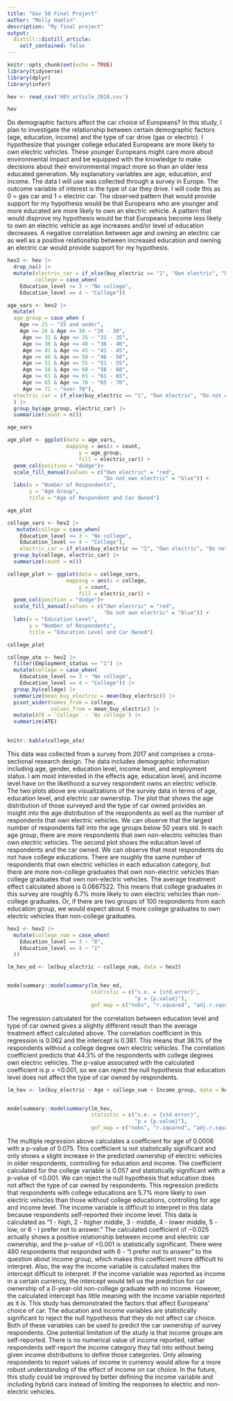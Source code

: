 ```yaml
---
title: "Gov 50 Final Project"
author: "Molly Hamlin"
description: "My final project"
output:
  distill::distill_article:
    self_contained: false
---
```


```r
knitr::opts_chunk$set(echo = TRUE)
library(tidyverse)
library(dplyr)
library(infer)

hev <- read_csv('HEV_article_2018.csv')

hev
```
Do demographic factors affect the car choice of Europeans? In this study, I plan to investigate the relationship between certain demographic factors (age, education, income) and the type of car drive (gas or electric). I hypothesize that younger college educated Europeans are more likely to own electric vehicles. These younger Europeans might care more about environmental impact and be equipped with the knowledge to make decisions about their environmental impact more so than an older less educated generation. My explanatory variables are age, education, and income. The data I will use was collected through a survey in Europe. The outcome variable of interest is the type of car they drive. I will code this as 0 = gas car and 1 = electric car. The observed pattern that would provide support for my hypothesis would be that Europeans who are younger and more educated  are more likely to own an electric vehicle. A pattern that would disprove my hypothesis would be that Europeans become less likely to own an electric vehicle as age increases and/or level of education decreases. A negative correlation between age and owning an electric car as well as a positive relationship between increased education and owning an electric car would provide support for my hypothesis.

```r
hev2 <- hev |>
  drop_na() |>
  mutate(electric_car = if_else(buy_electric == "1", "Own electric", "Do not own electric"),
         college = case_when(
    Education_level <= 3 ~ "No college",
    Education_level == 4 ~ "College"))

```

```r
age_vars <- hev2 |>
  mutate(
  age_group = case_when (
    Age <= 25 ~ "25 and under",
    Age >= 26 & Age <= 30 ~ "26 - 30",
     Age >= 31 & Age <= 35 ~ "31 - 35",
     Age >= 36 & Age <= 40 ~ "36 - 40",
     Age >= 41 & Age <= 45 ~ "41 - 45",
     Age >= 46 & Age <= 50 ~ "46 - 50",
     Age >= 51 & Age <= 55 ~ "51 - 55",
     Age >= 56 & Age <= 60 ~ "56 - 60",
     Age >= 61 & Age <= 65 ~ "61 - 65",
     Age >= 65 & Age <= 70 ~ "65 - 70",
     Age >= 71 ~ "over 70"),
  electric_car = if_else(buy_electric == "1", "Own electric", "Do not own electric")
  ) |>
  group_by(age_group, electric_car) |>
  summarize(count = n())

age_vars

age_plot <- ggplot(data = age_vars,
                   mapping = aes(x = count,
                       y = age_group, 
                       fill = electric_car)) +
  geom_col(position = "dodge")+
  scale_fill_manual(values = c("Own electric" = "red",
                               "Do not own electric" = "blue")) +
  labs(x = "Number of Respondents",
       y = "Age Group",
       title = "Age of Respondent and Car Owned")

age_plot

```

```r
college_vars <- hev2 |>
   mutate(college = case_when(
    Education_level <= 3 ~ "No college",
    Education_level == 4 ~ "College"),
    electric_car = if_else(buy_electric == "1", "Own electric", "Do not own electric"))|>
  group_by(college, electric_car) |>
  summarize(count = n())

college_plot <- ggplot(data = college_vars,
                   mapping = aes(x = college,
                       y = count,
                       fill = electric_car)) +
  geom_col(position = "dodge")+
  scale_fill_manual(values = c("Own electric" = "red",
                               "Do not own electric" = "blue")) +
  labs(x = "Education Level",
       y = "Number of Respondents",
       title = "Education Level and Car Owned")

college_plot

```


```r
college_ate <- hev2 |>
  filter(Employment_status == "1") |>
  mutate(college = case_when(
    Education_level <= 3 ~ "No college",
    Education_level == 4 ~ "College")) |>
  group_by(college) |>
  summarize(mean_buy_electric = mean(buy_electric)) |>
  pivot_wider(names_from = college,
              values_from = mean_buy_electric) |>
  mutate(ATE = `College` - `No college`) |>
  summarize(ATE)
  

knitr::kable(college_ate)
```

  This data was collected from a survey from 2017 and comprises a cross-sectional research design. The data includes demographic information including age, gender, education level, income level, and employment status. I am most interested in the effects age, education level, and income level have on the likelihood a survey respondent owns an electric vehicle. The two plots above are visualizations of the survey data in terms of age, education level, and electric car ownership. The plot that shows the age distribution of those surveyed and the type of car owned provides an insight into the age distribution of the respondents as well as the number of respondents that own electric vehicles. We can observe that the largest number of respondents fall into the age groups below 50 years old. In each age group, there are more respondents that own non-electric vehicles than own electric vehicles.
  The second plot shows the education level of respondents and the car owned. We can observe that most respondents do not have college educations. There are roughly the same number of respondents that own electric vehicles in each education category, but there are more non-college graduates that own non-electric vehicles than college graduates that own non-electric vehicles. The average treatment effect calculated above is 0.0667522. This means that college graduates in this survey are roughly 6.7% more likely to own electric vehicles than non-college graduates. Or, if there are two groups of 100 respondents from each education group, we would expect about 6 more college graduates to own electric vehicles than non-college graduates. 


```r
hev2 <- hev2 |>
  mutate(college_num = case_when(
    Education_level == 3 ~ "0",
    Education_level == 4 ~ "1"
  ))

```

```r

lm_hev_ed <- lm(buy_electric ~ college_num, data = hev2)


modelsummary::modelsummary(lm_hev_ed,
                           statistic = c("s.e. = {std.error}",
                                         "p = {p.value}"),
                           gof_map = c("nobs", "r.squared", "adj.r.squared"))

```

The regression calculated for the correlation between education level and type of car owned gives a slightly different result than the average treatment effect calculated above. The correlation coefficient in this regression is 0.062 and the intercept is 0.381. This means that 38.1% of the respondents without a college degree own electric vehicles. The correlation coefficient predicts that 44.3% of the respondents with college degrees own electric vehicles. The p-value associated with the calculated coefficient is  p = <0.001, so we can reject the null hypothesis that education level does not affect the type of car owned by respondents.


```r

lm_hev <- lm(buy_electric ~ Age + college_num + Income_group, data = hev2)


modelsummary::modelsummary(lm_hev,
                           statistic = c("s.e. = {std.error}",
                                         "p = {p.value}"),
                           gof_map = c("nobs", "r.squared", "adj.r.squared"))


```
  The multiple regression above calculates a coefficient for age of 0.0006 with a p-value of 0.075. This coefficient is not statistically significant and only shows a slight increase in the predicted ownership of electric vehicles in older respondents, controlling for education and income. The coefficient calculated for the college variable is 0.057 and statistically significant with a p-value of <0.001. We can reject the null hypothesis that education does not affect the type of car owned by respondents. This regression predicts that respondents with college educations are 5.7% more likely to own electric vehicles than those without college educations, controlling for age and income level.
  The income variable is difficult to interpret in this data because respondents self-reported their income level. This data is calculated as “1 - high, 2 - higher middle, 3 - middle, 4 - lower middle, 5 - low, or 6 - I prefer not to answer.” The calculated coefficient of −0.025 actually shows a positive relationship between income and electric car ownership, and the p-value of <0.001 is statistically significant. There were 480 respondents that responded with 6 - “I prefer not to answer” to the question about income group, which makes this coefficient more difficult to interpret. Also, the way the income variable is calculated makes the intercept difficult to interpret. If the income variable was reported as income in a certain currency, the intercept would tell us the prediction for car ownership of a 0-year-old non-college graduate with no income. However, the calculated intercept has little meaning with the income variable reported as it is.
  This study has demonstrated the factors that affect Europeans’ choice of car. The education and income variables are statistically significant to reject the null hypothesis that they do not affect car choice. Both of these variables can be used to predict the car ownership of survey respondents. One potential limitation of the study is that income groups are self-reported. There is no numerical value of income reported, rather respondents self-report the income category they fall into without being given income distributions to define those categories. Only allowing respondents to report values of income in currency would allow for a more robust understanding of the effect of income on car choice. In the future, this study could be improved by better defining the income variable and including hybrid cars instead of limiting the responses to electric and non-electric vehicles. 





